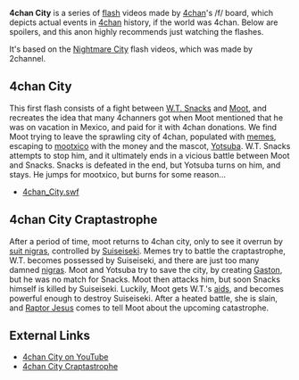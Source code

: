 '''4chan City''' is a series of [[flash]] videos made by [[4chan]]'s /f/ board, which depicts actual events in [[4chan]] history, if the world was 4chan. Below are spoilers, and this anon highly recommends just watching the flashes.

It's based on the [[Nightmare City]] flash videos, which was made by 2channel.

==4chan City==
This first flash consists of a fight between [[W.T. Snacks]] and [[Moot]], and recreates the idea that many 4channers got when Moot mentioned that he was on vacation in Mexico, and paid for it with 4chan donations. We find Moot trying to leave the sprawling city of 4chan, populated with [[meme]]s, escaping to [[mootxico]] with the money and the mascot, [[Yotsuba]]. W.T. Snacks attempts to stop him, and it ultimately ends in a vicious battle between Moot and Snacks. Snacks is defeated in the end, but Yotsuba turns on him, and stays. He jumps for mootxico, but burns for some reason...

* [[4chan_City.swf]]

==4chan City Craptastrophe==
After a period of time, moot returns to 4chan city, only to see it overrun by [[Suit Nigra|suit nigras]], controlled by [[Suiseiseki]]. Memes try to battle the craptastrophe, W.T. becomes possessed by Suiseiseki, and there are just too many damned [[nigra]]s. Moot and Yotsuba try to save the city, by creating [[Gaston]], but he was no match for Snacks. Moot then attacks him, but soon Snacks himself is killed by Suiseiseki. Luckily, Moot gets W.T.'s [[Aids | aids]], and becomes powerful enough to destroy Suiseiseki. After a heated battle, she is slain, and [[Raptor Jesus]] comes to tell Moot about the upcoming catastrophe.

==External Links==
*[http://www.youtube.com/watch?v=Ar4WzQ7KHak 4chan City on YouTube]
*[http://www.youtube.com/watch?v=kYxlSDJZbn0&NR=1 4chan City Craptastrophe]